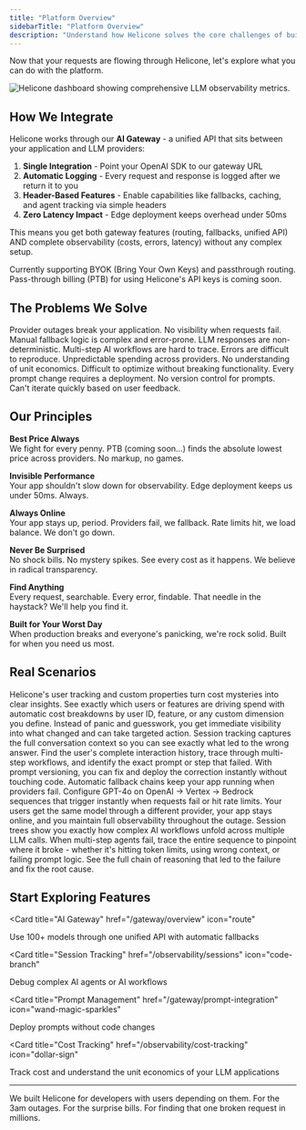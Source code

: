```yaml
---
title: "Platform Overview"
sidebarTitle: "Platform Overview"
description: "Understand how Helicone solves the core challenges of building production LLM applications"
---
```


Now that your requests are flowing through Helicone, let's explore what you can do with the platform.

<Frame>
  <img
    src="/images/introduction/intro-dashboard.webp"
    alt="Helicone dashboard showing comprehensive LLM observability metrics."
  />
</Frame>

## How We Integrate

Helicone works through our **AI Gateway** - a unified API that sits between your application and LLM providers:

1. **Single Integration** - Point your OpenAI SDK to our gateway URL
2. **Automatic Logging** - Every request and response is logged after we return it to you
3. **Header-Based Features** - Enable capabilities like fallbacks, caching, and agent tracking via simple headers
4. **Zero Latency Impact** - Edge deployment keeps overhead under 50ms

This means you get both gateway features (routing, fallbacks, unified API) AND complete observability (costs, errors, latency) without any complex setup.

<Note>
Currently supporting BYOK (Bring Your Own Keys) and passthrough routing. Pass-through billing (PTB) for using Helicone's API keys is coming soon.
</Note>

## The Problems We Solve

<CardGroup cols={2}>
<Card title="Reliability Issues" icon="shield">
  Provider outages break your application. No visibility when requests fail. Manual fallback logic is complex and error-prone.
</Card>
<Card title="Debugging Complexity" icon="bug">
  LLM responses are non-deterministic. Multi-step AI workflows are hard to trace. Errors are difficult to reproduce.
</Card>
<Card title="Cost Uncertainty" icon="dollar-sign">
  Unpredictable spending across providers. No understanding of unit economics. Difficult to optimize without breaking functionality.
</Card>
<Card title="Prompt Management Pain" icon="code">
  Every prompt change requires a deployment. No version control for prompts. Can't iterate quickly based on user feedback.
</Card>
</CardGroup>

## Our Principles

**Best Price Always**  
We fight for every penny. PTB (coming soon...) finds the absolute lowest price across providers. No markup, no games.

**Invisible Performance**  
Your app shouldn't slow down for observability. Edge deployment keeps us under 50ms. Always.

**Always Online**  
Your app stays up, period. Providers fail, we fallback. Rate limits hit, we load balance. We don't go down.

**Never Be Surprised**  
No shock bills. No mystery spikes. See every cost as it happens. We believe in radical transparency.

**Find Anything**  
Every request, searchable. Every error, findable. That needle in the haystack? We'll help you find it.

**Built for Your Worst Day**  
When production breaks and everyone's panicking, we're rock solid. Built for when you need us most.

## Real Scenarios

<AccordionGroup>
  <Accordion title="Costs spiked 300% overnight">
    Helicone's user tracking and custom properties turn cost mysteries into clear insights. See exactly which users or features are driving spend with automatic cost breakdowns by user ID, feature, or any custom dimension you define. Instead of panic and guesswork, you get immediate visibility into what changed and can take targeted action.
  </Accordion>
  
  <Accordion title="User says AI gave wrong answer">
    Session tracking captures the full conversation context so you can see exactly what led to the wrong answer. Find the user's complete interaction history, trace through multi-step workflows, and identify the exact prompt or step that failed. With prompt versioning, you can fix and deploy the correction instantly without touching code.
  </Accordion>
  
  <Accordion title="OpenAI is down">
    Automatic fallback chains keep your app running when providers fail. Configure GPT-4o on OpenAI → Vertex → Bedrock sequences that trigger instantly when requests fail or hit rate limits. Your users get the same model through a different provider, your app stays online, and you maintain full observability throughout the outage.
  </Accordion>
  
  <Accordion title="AI agent workflow is broken">
    Session trees show you exactly how complex AI workflows unfold across multiple LLM calls. When multi-step agents fail, trace the entire sequence to pinpoint where it broke - whether it's hitting token limits, using wrong context, or failing prompt logic. See the full chain of reasoning that led to the failure and fix the root cause.
  </Accordion>
</AccordionGroup>

## Start Exploring Features

<CardGroup cols={2}>

<Card
  title="AI Gateway" 
  href="/gateway/overview"
  icon="route"
>
  Use 100+ models through one unified API with automatic fallbacks
</Card>

<Card
  title="Session Tracking" 
  href="/observability/sessions"
  icon="code-branch"
>
  Debug complex AI agents or AI workflows
</Card>

<Card
  title="Prompt Management" 
  href="/gateway/prompt-integration"
  icon="wand-magic-sparkles"
>
  Deploy prompts without code changes
</Card>


<Card
  title="Cost Tracking" 
  href="/observability/cost-tracking"
  icon="dollar-sign"
>
  Track cost and understand the unit economics of your LLM applications
</Card>
</CardGroup>

---

We built Helicone for developers with users depending on them. For the 3am outages. For the surprise bills. For finding that one broken request in millions.